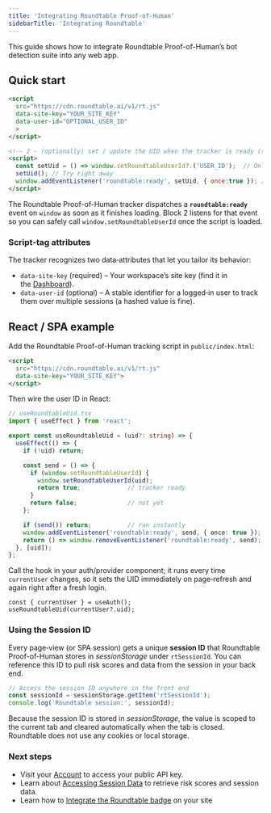 ```yaml
---
title: 'Integrating Roundtable Proof-of-Human'
sidebarTitle: 'Integrating Roundtable'
---
```


This guide shows how to integrate Roundtable Proof-of-Human’s bot detection suite into any web app.

## Quick start

```html
<script
  src="https://cdn.roundtable.ai/v1/rt.js"
  data-site-key="YOUR_SITE_KEY"
  data-user-id="OPTIONAL_USER_ID"
  >
</script>

<!-- 2 ‑ (optionally) set / update the UID when the tracker is ready (skip if you used data-user-id) -->
<script>
  const setUid = () => window.setRoundtableUserId?.('USER_ID');  // Only runs if script is ready
  setUid(); // Try right away
  window.addEventListener('roundtable:ready', setUid, { once:true }); // Try again once if event
</script>
```

The Roundtable Proof-of-Human tracker dispatches a **`roundtable:ready`** event on `window` as soon as it finishes loading. Block 2 listens for that event so you can safely call `window.setRoundtableUserId` once the script is loaded.

### Script‑tag attributes

The tracker recognizes two data‑attributes that let you tailor its behavior:

- `data-site-key` (required) – Your workspace’s site key (find it in the [Dashboard](https://accounts.roundtable.ai)).
- `data-user-id` (optional) – A stable identifier for a logged‑in user to track them over multiple sessions (a hashed value is fine).

## React / SPA example

Add the Roundtable Proof-of-Human tracking script in `public/index.html`:

```html
<script
  src="https://cdn.roundtable.ai/v1/rt.js"
  data-site-key="YOUR_SITE_KEY">
</script>
```

Then wire the user ID in React:

```ts
// useRoundtableUid.tsx
import { useEffect } from 'react';

export const useRoundtableUid = (uid?: string) => {
  useEffect(() => {
    if (!uid) return;

    const send = () => {
      if (window.setRoundtableUserId) {
        window.setRoundtableUserId(uid);
        return true;             // tracker ready
      }
      return false;              // not yet
    };

    if (send()) return;          // ran instantly
    window.addEventListener('roundtable:ready', send, { once: true });
    return () => window.removeEventListener('roundtable:ready', send);
  }, [uid]);
};
```

Call the hook in your auth/provider component; it runs every time `currentUser` changes, so it sets the UID immediately on page‑refresh and again right after a fresh login.

```tsx
const { currentUser } = useAuth();
useRoundtableUid(currentUser?.uid);
```

### Using the Session ID

Every page‑view (or SPA session) gets a unique **session ID** that Roundtable Proof-of-Human stores in
*sessionStorage* under `rtSessionId`. You can reference this ID to pull risk scores and data from the session in your back end.

```js
// Access the session ID anywhere in the front end
const sessionId = sessionStorage.getItem('rtSessionId');
console.log('Roundtable session:', sessionId);
```

Because the session ID is stored in *sessionStorage*, the value is scoped to the current tab and cleared automatically when the tab is closed. Roundtable does not use any cookies or local storage.

### Next steps

- Visit your [Account](https://accounts.roundtable.ai/account) to access your public API key.
- Learn about [Accessing Session Data](accessing-session-data) to retrieve risk scores and session data.
- Learn how to [Integrate the Roundtable badge](badge) on your site